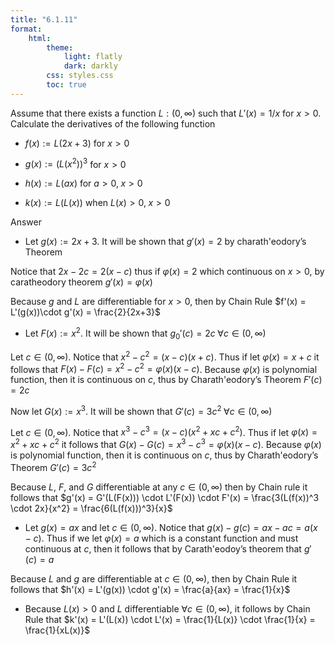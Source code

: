 ```yaml
---
title: "6.1.11"
format:
    html:
        theme:
            light: flatly
            dark: darkly
        css: styles.css
        toc: true
---
```


Assume that there exists a function $L : (0, \infty)$ such that $L'(x) = 1/x$ for $x >0$. Calculate the derivatives of the following function

- $f(x) := L(2x+3)$ for $x >0$

- $g(x) := (L(x^2))^3$ for $x > 0$

- $h(x) := L(ax)$ for $a >0 , \; x > 0$

- $k(x) := L(L(x))$ when $L(x) > 0, \; x > 0$

Answer

- Let $g(x) := 2x+3$. It will be shown that $g'(x) = 2$ by charath\'eodory's Theorem

Notice that $2x - 2c = 2(x-c)$ thus if $\varphi(x) = 2$ which continuous on $x > 0$, by caratheodory theorem $g'(x) = \varphi(x)$

Because $g$ and $L$ are differentiable for $x >0$, then by Chain Rule $f'(x) = L'(g(x))\cdot g'(x) = \frac{2}{2x+3}$

- Let $F(x) := x^2$. It will be shown that $g_0'(c) = 2c \; \forall c \in (0, \infty)$

Let $c \in (0, \infty)$. Notice that $x^2 - c^2 = (x-c)(x+c)$. Thus if let $\varphi(x) = x+c$ it follows that $F(x) - F(c) = x^2 - c^2 = \varphi(x)(x-c)$. Because $\varphi(x)$ is polynomial function, then it is continuous on $c$, thus by Charath\'eodory's Theorem $F'(c) = 2c$

Now let $G(x) := x^3$. It will be shown that $G'(c) = 3c^2 \; \forall c \in (0, \infty)$

Let $c \in (0, \infty)$. Notice that $x^3 - c^3 = (x-c)(x^2 + xc + c^2)$. Thus if let $\varphi(x) = x^2 + xc + c^2$ it follows that $G(x) - G(c) = x^3 - c^3 = \varphi(x)(x-c)$. Because $\varphi(x)$ is polynomial function, then it is continuous on $c$, thus by Charath\'eodory's Theorem $G'(c) = 3c^2$

Because $L$, $F$, and $G$ differentiable at any $c \in (0, \infty)$ then by Chain rule it follows that $g'(x) = G'(L(F(x))) \cdot L'(F(x)) \cdot F'(x) = \frac{3(L(f(x))^3 \cdot 2x}{x^2} = \frac{6(L(f(x)))^3}{x}$

- Let $g(x) = ax$ and let $c \in (0, \infty)$. Notice that $g(x) - g(c) = ax - ac = a(x-c)$. Thus if we let $\varphi(x) = a$ which is a constant function and must continuous at $c$, then it follows that by Carath\'eodoy's theorem that $g'(c) = a$

Because $L$ and $g$ are differentiable at $c \in (0 ,\infty)$, then by Chain Rule it follows that $h'(x) = L'(g(x)) \cdot g'(x) = \frac{a}{ax} = \frac{1}{x}$

- Because $L(x) > 0$ and $L$ differentiable $\forall c \in (0, \infty)$, it follows by Chain Rule that $k'(x) = L'(L(x)) \cdot L'(x) = \frac{1}{L(x)} \cdot \frac{1}{x} = \frac{1}{xL(x)}$
